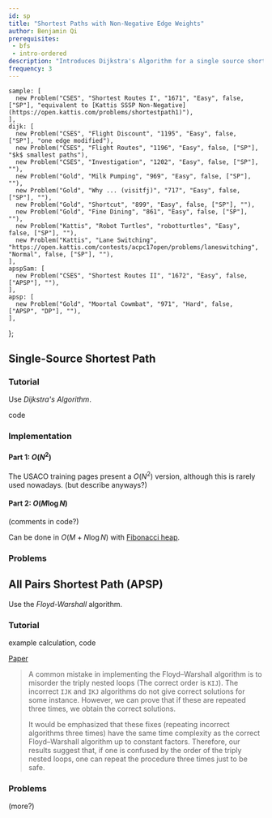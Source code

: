 ```yaml
---
id: sp
title: "Shortest Paths with Non-Negative Edge Weights"
author: Benjamin Qi
prerequisites: 
 - bfs
 - intro-ordered
description: "Introduces Dijkstra's Algorithm for a single source shortest path as well as Floyd-Warshall for All-Pairs Shortest Path."
frequency: 3
---
```



    sample: [
      new Problem("CSES", "Shortest Routes I", "1671", "Easy", false, ["SP"], "equivalent to [Kattis SSSP Non-Negative](https://open.kattis.com/problems/shortestpath1)"),
    ],
    dijk: [
      new Problem("CSES", "Flight Discount", "1195", "Easy", false, ["SP"], "one edge modified"),
      new Problem("CSES", "Flight Routes", "1196", "Easy", false, ["SP"], "$k$ smallest paths"),
      new Problem("CSES", "Investigation", "1202", "Easy", false, ["SP"], ""),
      new Problem("Gold", "Milk Pumping", "969", "Easy", false, ["SP"], ""),
      new Problem("Gold", "Why ... (visitfj)", "717", "Easy", false, ["SP"], ""),
      new Problem("Gold", "Shortcut", "899", "Easy", false, ["SP"], ""),
      new Problem("Gold", "Fine Dining", "861", "Easy", false, ["SP"], ""),
      new Problem("Kattis", "Robot Turtles", "robotturtles", "Easy", false, ["SP"], ""),
      new Problem("Kattis", "Lane Switching", "https://open.kattis.com/contests/acpc17open/problems/laneswitching", "Normal", false, ["SP"], ""),
    ],
    apspSam: [
      new Problem("CSES", "Shortest Routes II", "1672", "Easy", false, ["APSP"], ""),
    ],
    apsp: [
      new Problem("Gold", "Moortal Cowmbat", "971", "Hard", false, ["APSP", "DP"], ""),
    ],
};

## Single-Source Shortest Path

<Problems problems={problems.sample} />

### Tutorial

Use *Dijkstra's Algorithm*. 

<Resources>
  <Resource source="CPH" title="13.2 - Dijkstra" starred>code</Resource>
  <Resource source="cp-algo" title="Dijkstra (Dense Graphs)" url="graph/dijkstra_dense.html"></Resource>
  <Resource source="cp-algo" title="Dijkstra (Sparse Graphs)" url="graph/dijkstra_sparse.html"></Resource>
  <Resource source="CPC" title="8 - Graphs 2" url="08_graphs_2"></Resource>
</Resources>


### Implementation

#### Part 1: $O(N^2)$

The USACO training pages present a $O(N^2)$ version, although this is rarely used nowadays. (but describe anyways?)

<IncompleteSection />

#### Part 2: $O(M\log N)$

<Resources>
  <Resource source="Benq" title="Dijkstra" url="https://github.com/bqi343/USACO/blob/master/Implementations/content/graphs%20(12)/Basics/Dijkstra%20(7.3).h"> </Resource>
</Resources>

<IncompleteSection />

(comments in code?)

<Optional title="Faster Dijkstra">

Can be done in $O(M+N\log N)$ with [Fibonacci heap](https://en.wikipedia.org/wiki/Fibonacci_heap).

</Optional>

### Problems 

<Problems problems={problems.dijk} />

## All Pairs Shortest Path (APSP)

<Problems problems={problems.apspSam} />

Use the *Floyd-Warshall* algorithm.

### Tutorial

<Resources>
  <Resource source="CPH" title="13.3 - Floyd-Warshall" starred>example calculation, code</Resource>
  <Resource source="PAPS" title="12.3.3"></Resource>
  <Resource source="cp-algo" title="Floyd-Warshall" url="graph/all-pair-shortest-path-floyd-warshall.html"></Resource>
</Resources>

<Optional title="Incorrect Floyd-Warshall">

[Paper](https://arxiv.org/pdf/1904.01210.pdf)

> A common mistake in implementing the Floyd–Warshall algorithm is to
misorder the triply nested loops (The correct order is `KIJ`). The incorrect
`IJK` and `IKJ` algorithms do not give correct solutions for some instance. However, we can prove that if these are repeated three times, we obtain the correct solutions.
>
> It would be emphasized that these fixes (repeating incorrect algorithms three
times) have the same time complexity as the correct Floyd–Warshall algorithm
up to constant factors. Therefore, our results suggest that, if one is confused by
the order of the triply nested loops, one can repeat the procedure three times
just to be safe.

</Optional>

### Problems

<Problems problems={problems.apsp} />

(more?)